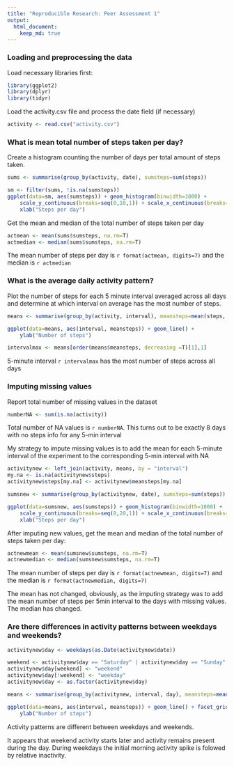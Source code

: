 ```yaml
---
title: "Reproducible Research: Peer Assessment 1"
output: 
  html_document:
    keep_md: true
---
```



### Loading and preprocessing the data

Load necessary libraries first:
```r
library(ggplot2)
library(dplyr)
library(tidyr)
```

Load the activity.csv file and process the date field (if necessary)

```r
activity <- read.csv("activity.csv")
```


### What is mean total number of steps taken per day?

Create a histogram counting the number of days per total amount of steps taken.

```r

sums <- summarise(group_by(activity, date), sumsteps=sum(steps))

sm <- filter(sums, !is.na(sumsteps))
ggplot(data=sm, aes(sumsteps)) + geom_histogram(binwidth=1000) + 
    scale_y_continuous(breaks=seq(0,10,1)) + scale_x_continuous(breaks=seq(0,30000,2000)) +
    xlab("Steps per day")

```

Get the mean and median of the total number of steps taken per day
```r
actmean <- mean(sums$sumsteps, na.rm=T)
actmedian <- median(sums$sumsteps, na.rm=T)
```

The mean number of steps per day is `r format(actmean, digits=7)` and the median is `r actmedian`



### What is the average daily activity pattern?

Plot the number of steps for each 5 minute interval averaged across all days 
  and determine at which interval on average has the most number of steps.

```r
means <- summarise(group_by(activity, interval), meansteps=mean(steps, na.rm=T))

ggplot(data=means, aes(interval, meansteps)) + geom_line() +
    ylab("Number of steps")

intervalmax <- means[order(means$meansteps, decreasing =T)[1],1]
```

5-minute interval `r intervalmax` has the most number of steps across all days


### Imputing missing values

Report total number of missing values in the dataset
```r
numberNA <- sum(is.na(activity))
```
Total number of NA values is `r numberNA`.
This turns out to be exactly 8 days with no steps info for any 5-min interval

My strategy to impute missing values is to add the mean for each 5-minute interval of the experiment to the corresponding 5-min interval with NA

```r
activitynew <- left_join(activity, means, by = "interval")
my.na <- is.na(activitynew$steps)
activitynew$steps[my.na] <- activitynew$meansteps[my.na]

sumsnew <- summarise(group_by(activitynew, date), sumsteps=sum(steps))

ggplot(data=sumsnew, aes(sumsteps)) + geom_histogram(binwidth=1000) + 
    scale_y_continuous(breaks=seq(0,20,1)) + scale_x_continuous(breaks=seq(0,30000,2000)) +
    xlab("Steps per day")
```

After imputing new values, get the mean and median of the total number of steps taken per day:
```r
actnewmean <- mean(sumsnew$sumsteps, na.rm=T)
actnewmedian <- median(sumsnew$sumsteps, na.rm=T)
```

The mean number of steps per day is `r format(actnewmean, digits=7)` and the median is `r format(actnewmedian, digits=7)`

The mean has not changed, obviously, as the imputing strategy was to add the mean number of steps per 5min interval to the days with missing values. The median has changed.

### Are there differences in activity patterns between weekdays and weekends?


```r
activitynew$day <- weekdays(as.Date(activitynew$date))

weekend <- activitynew$day == "Saturday" | activitynew$day == "Sunday"
activitynew$day[weekend] <- "weekend"
activitynew$day[!weekend] <- "weekday"
activitynew$day <- as.factor(activitynew$day)

means <- summarise(group_by(activitynew, interval, day), meansteps=mean(steps, na.rm=T))

ggplot(data=means, aes(interval, meansteps)) + geom_line() + facet_grid(day~.) +
    ylab("Number of steps")
```

Activity patterns are different between weekdays and weekends. 

It appears that weekend activity starts later and activity remains present during the day. During weekdays the initial morning activity spike is folowed by relative inactivity.






